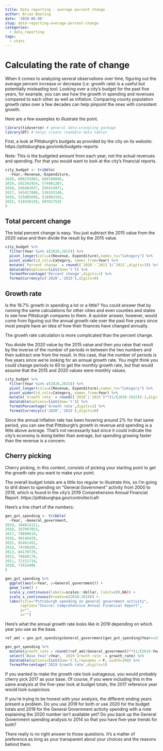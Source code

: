 ```yaml
---
title: Data reporting - average percent change
author: Brian Bowling
date: '2020-06-08'
slug: data-reporting-average-percent-change
categories:
  - data_reporting
tags:
  - stats
---
```


# Calculating the rate of change

When it comes to analyzing several observations over time, figuring out the average percent increase or decrease (i.e. growth rate) is a useful but potentially misleading tool. Looking over a city's budget for the past five years, for example, you can see how the growth in spending and revenues compared to each other as well as inflation. Comparing county population growth rates over a few decades can help pinpoint the ones with consistent growth.

Here are a few examples to illustrate the point.

```r

library(tidyverse) # general data-wrangling package
library(DT) # helps create readable data tables

```

First, a look at Pittsburgh's budgets as provided by the city on its website:
https://pittsburghpa.gov/omb/budgets-reports

Note: This is the budgeted amount from each year, not the actual revenues and spending. For that you would want to look at the city's financial reports.

```r

city_budget <- tribble(
  ~Year,~Revenue,~Expenditure,
2020, 608235885, 608100046,
2019, 582342954, 574901207,
2018, 566481637, 556414971,
2017, 545427808, 539193140,
2016, 525005696, 518983192,
2015, 516550159, 507817535
)


```

## Total percent change

The total percent change is easy. You just subtract the 2015 value from the 2020 value and then divide the result by the 2015 value.

```r

city_budget %>% 
  filter(Year %in% c(2020,2015)) %>% 
  pivot_longer(cols=c(Revenue, Expenditure),names_to="Category") %>% 
  pivot_wider(id_cols=Category, names_from=Year) %>% 
  mutate(`Percent change` = round((`2020`-`2015`)/`2015`,digits=3)) %>% 
  datatable(options=list(dom='t')) %>% 
  formatPercentage('Percent change',digits=1) %>% 
  formatCurrency(c('2020','2015'),digits=0)

```

## Growth rate

Is the 19.7% growth in spending a lot or a little? You could answer that by running the same calculations for other cities and even counties and states to see how Pittsburgh compares to them. A quicker answer, however, would come from figuring out the annual growth rate over the past five years since most people have an idea of how their finances have changed annually.

The growth rate calculation is more complicated than the percent change.

You divide the 2020 value by the 2015 value and then you raise that result by the inverse of the number of periods in between the two numbers and then subtract one from the result. In this case, that the number of periods is five years since we're looking for an annual growth rate. You might think you could change periods to 60 to get the monthly growth rate, but that would assume that the 2015 and 2020 values were monthly values.


```r


city_budget %>% 
  filter(Year %in% c(2020,2015)) %>% 
  pivot_longer(cols=c(Revenue, Expenditure),names_to="Category") %>% 
  pivot_wider(id_cols=Category, names_from=Year) %>% 
  mutate(`Growth rate` = round((`2020`/`2015`)**(1/(2020-2015))-1,digits=3)) %>% 
  datatable(options=list(dom='t')) %>% 
  formatPercentage('Growth rate',digits=1) %>% 
  formatCurrency(c('2020','2015'),digits=0)


```

Since the annual inflation rate has been hovering around 2% for that same period, you can see that Pittsburgh's growth in revenue and spending is a little above average. That's not necessarily bad since it could indicate the city's economy is doing better than average, but spending growing faster than the revenue is a concern.

## Cherry picking

Cherry picking, in this context, consists of picking your starting point to get the growth rate you want to make your point.

The overall budget totals are a little too regular to illustrate this, so I'm going to drill down to spending on "General Government" activity from 2000 to 2019, which is found in the city's 2019 Comprehensive Annual Financial Report.
https://pittsburghpa.gov/controller/cafr

Here's a line chart of the numbers:

```r

gen_gvt_spending <- tribble(
  ~Year, ~General_government,
2019, 104814151,
2018, 107097053,
2017, 79890619,
2016, 90146429,
2015, 92461452,
2014, 74786585,
2013, 84139729,
2012, 76848176,
2011, 72151719,
2010, 71614406
)

gen_gvt_spending %>% 
  ggplot(aes(x=Year, y=General_government)) +
  geom_line() +
  scale_y_continuous(labels=scales::dollar, limit=c(0,NA)) +
  scale_x_continuous(breaks=c(2010:2019)) +
  labs(title="Pittsburgh spending on general government activity",
       caption="Source: Comprehensive Annual Financial Report",
       y="",
       x="")
```

Here's what the annual growth rate looks like in 2019 depending on which year you use as the base.

```r

ref_amt = gen_gvt_spending$General_government[gen_gvt_spending$Year==2019]

gen_gvt_spending %>% 
  mutate(growth_rate = round((ref_amt/General_government)**(1/(2019-Year))-1,digits=3)) %>% 
  select('Base Year'=Year, `2019 Growth rate` = growth_rate) %>% 
  datatable(options=list(dom='t'),rownames = F, width=200) %>% 
  formatPercentage('2019 Growth rate',digits=1)

```
If you wanted to make the growth rate look outrageous, you would probably cherry pick 2017 as your base. Of course, if you were including this in the same analysis at the five-year look at budget totals, the 2017 reference year would look suspicious.

If you're trying to be honest with your analysis, the different ending years present a problem. Do you use 2019 for both or use 2020 for the budget totals and 2019 for the General Government activity spending with a note explaining the 2020 number isn't available yet? Do you back up the General Government spending analysis to 2014 so that you have five-year trends for both?

There really is no right answer to those questions. It's a matter of preference as long as your transparent about your choices and the reasons behind them.

